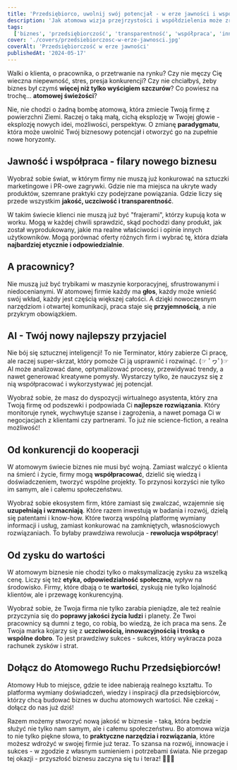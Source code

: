 ```yaml
---
title: 'Przedsiębiorco, uwolnij swój potencjał - w erze jawności i współpracy!'
description: 'Jak atomowa wizja przejrzystości i współdzielenia może zrewolucjonizować biznes, otwierając nowe możliwości rozwoju, innowacji i budowania zaufania?'
tags:
  ['biznes', 'przedsiębiorczość', 'transparentność', 'współpraca', 'innowacje']
cover: './covers/przedsiebiorczosc-w-erze-jawnosci.jpg'
coverAlt: 'Przedsiębiorczość w erze jawności'
publishedAt: '2024-05-17'
---
```


Walki o klienta, o pracownika, o przetrwanie na rynku? Czy nie męczy Cię wieczna niepewność, stres, presja konkurencji? Czy nie chciałbyś, żeby biznes był czymś **więcej niż tylko wyścigiem szczurów**? Co powiesz na trochę... **atomowej świeżości**?

Nie, nie chodzi o żadną bombę atomową, która zmiecie Twoją firmę z powierzchni Ziemi. Raczej o taką małą, cichą eksplozję w Twojej głowie - eksplozję nowych idei, możliwości, perspektyw. O zmianę **paradygmatu**, która może uwolnić Twój biznesowy potencjał i otworzyć go na zupełnie nowe horyzonty.

## Jawność i współpraca - filary nowego biznesu

Wyobraź sobie świat, w którym firmy nie muszą już konkurować na sztuczki marketingowe i PR-owe zagrywki. Gdzie nie ma miejsca na ukryte wady produktów, szemrane praktyki czy podejrzane powiązania. Gdzie liczy się przede wszystkim **jakość, uczciwość i transparentność**.

W takim świecie klienci nie muszą już być "frajerami", którzy kupują kota w worku. Mogą w każdej chwili sprawdzić, skąd pochodzi dany produkt, jak został wyprodukowany, jakie ma realne właściwości i opinie innych użytkowników. Mogą porównać oferty różnych firm i wybrać tę, która działa **najbardziej etycznie i odpowiedzialnie**.

## A pracownicy?

Nie muszą już być trybikami w maszynie korporacyjnej, sfrustrowanymi i niedocenianymi. W atomowej firmie każdy ma **głos**, każdy może wnieść swój wkład, każdy jest częścią większej całości. A dzięki nowoczesnym narzędziom i otwartej komunikacji, praca staje się **przyjemnością**, a nie przykrym obowiązkiem.

## AI - Twój nowy najlepszy przyjaciel

Nie bój się sztucznej inteligencji! To nie Terminator, który zabierze Ci pracę, ale raczej super-skrzat, który pomoże Ci ją usprawnić i rozwinąć. (☞ ﾟヮﾟ)☞ AI może analizować dane, optymalizować procesy, przewidywać trendy, a nawet generować kreatywne pomysły. Wystarczy tylko, że nauczysz się z nią współpracować i wykorzystywać jej potencjał.

Wyobraź sobie, że masz do dyspozycji wirtualnego asystenta, który zna Twoją firmę od podszewki i podpowiada Ci **najlepsze rozwiązania**. Który monitoruje rynek, wychwytuje szanse i zagrożenia, a nawet pomaga Ci w negocjacjach z klientami czy partnerami. To już nie science-fiction, a realna możliwość!

## Od konkurencji do kooperacji

W atomowym świecie biznes nie musi być wojną. Zamiast walczyć o klienta na śmierć i życie, firmy mogą **współpracować**, dzielić się wiedzą i doświadczeniem, tworzyć wspólne projekty. To przynosi korzyści nie tylko im samym, ale i całemu społeczeństwu.

Wyobraź sobie ekosystem firm, które zamiast się zwalczać, wzajemnie się **uzupełniają i wzmacniają**. Które razem inwestują w badania i rozwój, dzielą się patentami i know-how. Które tworzą wspólną platformę wymiany informacji i usług, zamiast konkurować na zamkniętych, własnościowych rozwiązaniach. To byłaby prawdziwa rewolucja - **rewolucja współpracy**!

## Od zysku do wartości

W atomowym biznesie nie chodzi tylko o maksymalizację zysku za wszelką cenę. Liczy się też **etyka, odpowiedzialność społeczna**, wpływ na środowisko. Firmy, które dbają o te **wartości**, zyskują nie tylko lojalność klientów, ale i przewagę konkurencyjną.

Wyobraź sobie, że Twoja firma nie tylko zarabia pieniądze, ale też realnie przyczynia się do **poprawy jakości życia ludzi** i planety. Że Twoi pracownicy są dumni z tego, co robią, bo wiedzą, że ich praca ma sens. Że Twoja marka kojarzy się z **uczciwością, innowacyjnością i troską o wspólne dobro**. To jest prawdziwy sukces - sukces, który wykracza poza rachunek zysków i strat.

## Dołącz do Atomowego Ruchu Przedsiębiorców!

Atomowy Hub to miejsce, gdzie te idee nabierają realnego kształtu. To platforma wymiany doświadczeń, wiedzy i inspiracji dla przedsiębiorców, którzy chcą budować biznes w duchu atomowych wartości. Nie czekaj - dołącz do nas już dziś!

Razem możemy stworzyć nową jakość w biznesie - taką, która będzie służyć nie tylko nam samym, ale i całemu społeczeństwu. Bo atomowa wizja to nie tylko piękne słowa, to **praktyczne narzędzia i rozwiązania**, które możesz wdrożyć w swojej firmie już teraz. To szansa na rozwój, innowacje i sukces - w zgodzie z własnym sumieniem i potrzebami świata. Nie przegap tej okazji - przyszłość biznesu zaczyna się tu i teraz! 🤝💼✨
